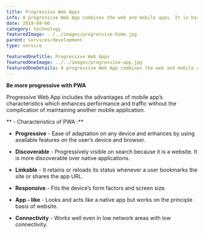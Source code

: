 ```yaml
---
title: Progressive Web Apps
info: A progressive Web App combines the web and mobile apps. It is basically used for mobile applications, think of it as a website which acts and feels like an app.
date: 2019-09-06
category: technology
featuredImage: ../../images/progressive-home.jpg
parent: services/development
type: service

featuredOneTitle: Progressive Web Apps
featuredOneImage: ../../images/progressive-app.jpg
featuredOneDetails: A progressive Web App combines the web and mobile apps. It is basically used for mobile applications, think of it as a website which acts and feels like an app.
---
```


**Be more progressive with PWA**

Progressive Web App includes the advantages of mobile app’s characteristics which enhances performance and traffic without the complication of maintaining another mobile application.

** - Characteristics of PWA :**

- **Progressive** - Ease of adaptation on any device and enhances by using available features on the user’s device and browser.

- **Discoverable** - Progressively visible on search because it is a website. It is more discoverable over native applications.

- **Linkable** - It retains or reloads its status whenever a user bookmarks the site or shares the app URL.

- **Responsive** - Fits the device’s form factors and screen size.

- **App - like** - Looks and acts like a native app but works on the principle basis of website.

- **Connectivity** - Works well even in low network areas with low connectivity.
